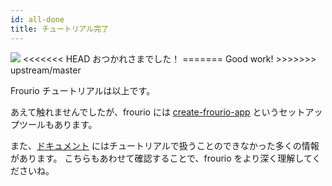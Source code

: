 ```yaml
---
id: all-done
title: チュートリアル完了
---
```


<div style={{ display: 'flex', alignItems: 'flex-start', padding: '16px', marginBottom: 20 }}>
  <img src="/images/frourio-chan.svg" style={{ width: 96 }} />
<<<<<<< HEAD
  <span style={{ fontSize: 40, fontWeight: 700, lineHeight: 1, color: '#0d0e59', marginLeft: 16 }}>
    おつかれさまでした！
=======
  <span
    style={{
      fontSize: 40,
      fontWeight: 700,
      lineHeight: 1,
      marginLeft: 16,
      color: 'var(--logotype-color)',
    }}
  >
    Good work!
>>>>>>> upstream/master
  </span>
</div>

Frourio チュートリアルは以上です。

あえて触れませんでしたが、frourio には [create-frourio-app](/docs/reference/cfa/gui) というセットアップツールもあります。

また、[ドキュメント](/docs) にはチュートリアルで扱うことのできなかった多くの情報があります。
こちらもあわせて確認することで、frourio をより深く理解してくださいね。
